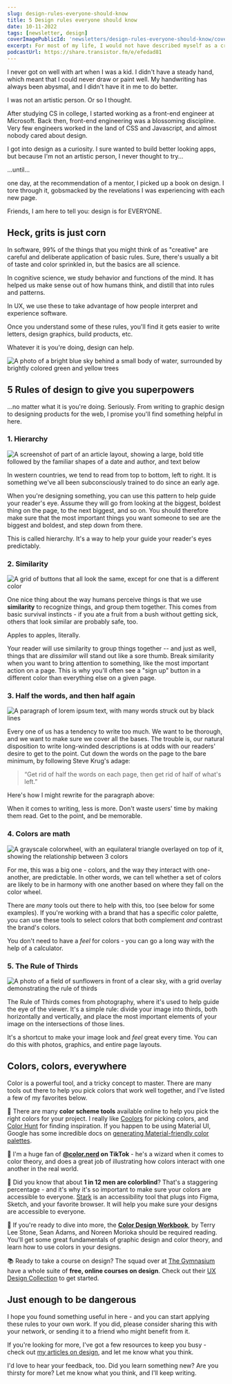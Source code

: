 ```yaml
---
slug: design-rules-everyone-should-know
title: 5 Design rules everyone should know
date: 10-11-2022
tags: [newsletter, design]
coverImagePublicId: 'newsletters/design-rules-everyone-should-know/cover'
excerpt: For most of my life, I would not have described myself as a creative person. As it works out, nobody is inherently creative. It's all about following rules.
podcastUrl: https://share.transistor.fm/e/efedad81
---
```


I never got on well with art when I was a kid. I didn't have a steady hand, which meant that I could never draw or paint well. My handwriting has always been abysmal, and I didn't have it in me to do better.

I was not an artistic person. Or so I thought.

After studying CS in college, I started working as a front-end engineer at Microsoft. Back then, front-end engineering was a blossoming discipline. Very few engineers worked in the land of CSS and Javascript, and almost nobody cared about design.

I got into design as a curiosity. I sure wanted to build better looking apps, but because I'm not an artistic person, I never thought to try...

...until...

one day, at the recommendation of a mentor, I picked up a book on design. I tore through it, gobsmacked by the revelations I was experiencing with each new page.

Friends, I am here to tell you: design is for EVERYONE.

## Heck, grits is just corn

In software, 99% of the things that you might think of as "creative" are careful and deliberate application of basic rules. Sure, there's usually a bit of taste and color sprinkled in, but the basics are all science.

In cognitive science, we study behavior and functions of the mind. It has helped us make sense out of how humans think, and distill that into rules and patterns.

In UX, we use these to take advantage of how people interpret and experience software.

Once you understand some of these rules, you'll find it gets easier to write letters, design graphics, build products, etc.

Whatever it is you're doing, design can help.

<Image
  publicId="newsletters/design-rules-everyone-should-know/cover"
  alt="A photo of a bright blue sky behind a small body of water, surrounded by brightly colored green and yellow trees"
  caption="Autumn is just starting to land here in North Carolina, and it is absolutely magical."
/>

## 5 Rules of design to give you superpowers

...no matter what it is you're doing. Seriously. From writing to graphic design to designing products for the web, I promise you'll find something helpful in here.

### 1. **Hierarchy**

<Image
  publicId="newsletters/design-rules-everyone-should-know/hierarchy"
  alt="A screenshot of part of an article layout, showing a large, bold title followed by the familiar shapes of a date and author, and text below"
  height={300}
  width={300}
/>

In western countries, we tend to read from top to bottom, left to right. It is something we've all been subconsciously trained to do since an early age.

When you're designing something, you can use this pattern to help guide your reader's eye. Assume they will go from looking at the biggest, boldest thing on the page, to the next biggest, and so on. You should therefore make sure that the most important things you want someone to see are the biggest and boldest, and step down from there.

This is called hierarchy. It's a way to help your guide your reader's eyes predictably.

### 2. **Similarity**

<Image
  publicId="newsletters/design-rules-everyone-should-know/similarity"
  alt="A grid of buttons that all look the same, except for one that is a different color"
  height={300}
  width={300}
/>

One nice thing about the way humans perceive things is that we use **similarity** to recognize things, and group them together. This comes from basic survival instincts - if you ate a fruit from a bush without getting sick, others that look similar are probably safe, too.

Apples to apples, literally.

Your reader will use similarity to group things together -- and just as well, things that are _dissimilar_ will stand out like a sore thumb. Break similarity when you want to bring attention to something, like the most important action on a page. This is why you'll often see a "sign up" button in a different color than everything else on a given page.

### 3. **Half the words, and then half again**

<Image
  publicId="newsletters/design-rules-everyone-should-know/half-the-words"
  alt="A paragraph of lorem ipsum text, with many words struck out by black lines"
  height={300}
  width={300}
/>

Every one of us has a tendency to write too much. We want to be thorough, and we want to make sure we cover all the bases. The trouble is, our natural disposition to write long-winded descriptions is at odds with our readers' desire to get to the point. Cut down the words on the page to the bare minimum, by following Steve Krug's adage:

> “Get rid of half the words on each page, then get rid of half of what's left.”

Here's how I might rewrite for the paragraph above:

When it comes to writing, less is more. Don't waste users' time by making them read. Get to the point, and be memorable.

### 4. **Colors are math**

<Image
  publicId="newsletters/design-rules-everyone-should-know/colors"
  alt="A grayscale colorwheel, with an equilateral triangle overlayed on top of it, showing the relationship between 3 colors"
  height={300}
  width={300}
/>

For me, this was a big one - colors, and the way they interact with one-another, are predictable. In other words, we can tell whether a set of colors are likely to be in harmony with one another based on where they fall on the color wheel.

There are _many_ tools out there to help with this, too (see below for some examples). If you're working with a brand that has a specific color palette, you can use these tools to select colors that both complement _and_ contrast the brand's colors.

You don't need to have a _feel_ for colors - you can go a long way with the help of a calculator.

### 5. **The Rule of Thirds**

<Image
  publicId="newsletters/design-rules-everyone-should-know/rule-of-thirds"
  alt="A photo of a field of sunflowers in front of a clear sky, with a grid overlay demonstrating the rule of thirds"
  height={300}
  width={300}
/>

The Rule of Thirds comes from photography, where it's used to help guide the eye of the viewer. It's a simple rule: divide your image into thirds, both horizontally and vertically, and place the most important elements of your image on the intersections of those lines.

It's a shortcut to make your image look and _feel_ great every time. You can do this with photos, graphics, and entire page layouts.

## Colors, colors, everywhere

Color is a powerful tool, and a tricky concept to master. There are many tools out there to help you pick colors that work well together, and I've listed a few of my favorites below.

🎨 There are many **color scheme tools** available online to help you pick the right colors for your project. I really like [Coolors](https://coolors.co/) for picking colors, and [Color Hunt](https://colorhunt.co/) for finding inspiration. If you happen to be using Material UI, Google has some incredible docs on [generating Material-friendly color palettes](https://material.io/design/color/the-color-system.html#tools-for-picking-colors).

🧙 I'm a huge fan of **[@color.nerd](https://www.tiktok.com/@color.nerd) on TikTok** - he's a wizard when it comes to color theory, and does a great job of illustrating how colors interact with one another in the real world.

🧰 Did you know that about **1 in 12 men are colorblind**? That's a staggering percentage - and it's why it's so important to make sure your colors are accessible to everyone. [Stark](https://www.getstark.co/) is an accessibility tool that plugs into Figma, Sketch, and your favorite browser. It will help you make sure your designs are accessible to everyone.

📙 If you're ready to dive into more, the **[Color Design Workbook](https://hardcover.app/books/color-design-workbook)**, by Terry Lee Stone, Sean Adams, and Noreen Morioka should be required reading. You'll get some great fundamentals of graphic design and color theory, and learn how to use colors in your designs.

📚 Ready to take a course on design? The squad over at [The Gymnasium](https://thegymnasium.com/ux-design) have a whole suite of **free, online courses on design**. Check out their [UX Design Collection](https://thegymnasium.com/ux-design) to get started.

## Just enough to be dangerous

I hope you found something useful in here - and you can start applying these rules to your own work. If you did, please consider sharing this with your network, or sending it to a friend who might benefit from it.

If you're looking for more, I've got a few resources to keep you busy - check out [my articles on design](https://mikebifulco.com/tags/design), and let me know what you think.

I'd love to hear your feedback, too. Did you learn something new? Are you thirsty for more? Let me know what you think, and I'll keep writing.
